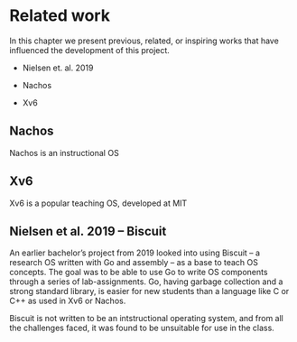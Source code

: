 # Related work

In this chapter we present previous, related, or inspiring works that have influenced the development of this project.

- Nielsen et. al. 2019

- Nachos

- Xv6

## Nachos

Nachos is an instructional OS

## Xv6 {#sec:02-xv6}

Xv6 is a popular teaching OS, developed at MIT

## Nielsen et al. 2019 -- Biscuit

An earlier bachelor's project from 2019 looked into using Biscuit -- a research OS written with Go and assembly -- as a base to teach OS concepts.
The goal was to be able to use Go to write OS components through a series of lab-assignments.
Go, having garbage collection and a strong standard library, is easier for new students than a language like C or C++ as used in Xv6 or Nachos.

Biscuit is not written to be an intstructional operating system, and from all the challenges faced, it was found to be unsuitable for use in the class.
